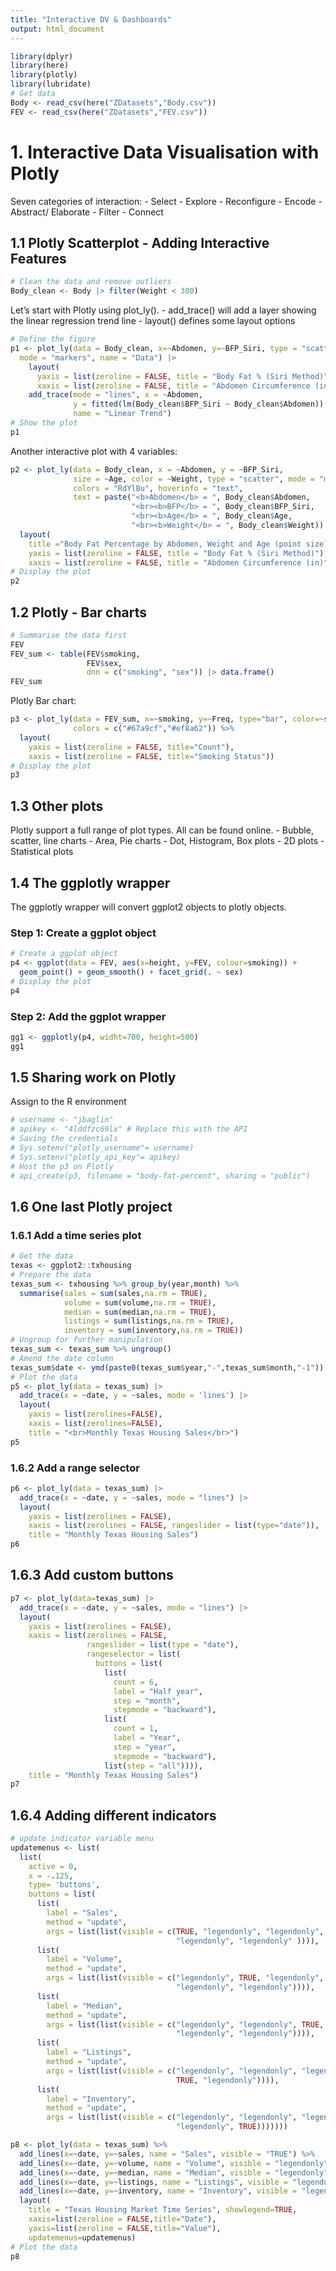 ```yaml
---
title: "Interactive DV & Dashboards"
output: html_document
---
```

```r
library(dplyr)
library(here)
library(plotly)
library(lubridate)
# Get data
Body <- read_csv(here("ZDatasets","Body.csv"))
FEV <- read_csv(here("ZDatasets","FEV.csv"))
```


# 1. Interactive Data Visualisation with Plotly

Seven categories of interaction:
- Select
- Explore
- Reconfigure
- Encode
- Abstract/ Elaborate
- Filter
- Connect

## 1.1 Plotly Scatterplot - Adding Interactive Features

```r
# Clean the data and remove outliers
Body_clean <- Body |> filter(Weight < 300)
```

Let's start with Plotly using plot_ly().
- add_trace() will add a layer showing the linear regression trend line
- layout() defines some layout options

```r
# Define the figure
p1 <- plot_ly(data = Body_clean, x=~Abdomen, y=~BFP_Siri, type = "scatter",
  mode = "markers", name = "Data") |> 
    layout(
      yaxis = list(zeroline = FALSE, title = "Body Fat % (Siri Method)"),
      xaxis = list(zeroline = FALSE, title = "Abdomen Circumference (in)")) |> 
    add_trace(mode = "lines", x = ~Abdomen,
              y = fitted(lm(Body_clean$BFP_Siri ~ Body_clean$Abdomen)),
              name = "Linear Trend")
# Show the plot
p1
```

Another interactive plot with 4 variables:

```r
p2 <- plot_ly(data = Body_clean, x = ~Abdomen, y = ~BFP_Siri,
              size = ~Age, color = ~Weight, type = "scatter", mode = "markers",
              colors = "RdYlBu", hoverinfo = "text",
              text = paste("<b>Abdomen</b> = ", Body_clean$Abdomen,
                           "<br><b>BFP</b> = ", Body_clean$BFP_Siri,
                           "<br><b>Age</b> = ", Body_clean$Age,
                           "<br><b>Weight</b> = ", Body_clean$Weight)) %>%
  layout(
    title ="Body Fat Percentage by Abdomen, Weight and Age (point size)",
    yaxis = list(zeroline = FALSE, title = "Body Fat % (Siri Method)"),
    xaxis = list(zeroline = FALSE, title = "Abdomen Circumference (in)"))
# Display the plot
p2
```

## 1.2 Plotly - Bar charts

```r
# Summarise the data first
FEV
FEV_sum <- table(FEV$smoking,
                 FEV$sex,
                 dnn = c("smoking", "sex")) |> data.frame()
FEV_sum
```

Plotly Bar chart:

```r
p3 <- plot_ly(data = FEV_sum, x=~smoking, y=~Freq, type="bar", color=~sex,
              colors = c("#67a9cf","#ef8a62")) %>%
  layout(
    yaxis = list(zeroline = FALSE, title="Count"),
    xaxis = list(zeroline = FALSE, title="Smoking Status"))
# Display the plot
p3
```

## 1.3 Other plots

Plotly support a full range of plot types. All can be found online.
- Bubble, scatter, line charts
- Area, Pie charts
- Dot, Histogram, Box plots
- 2D plots
- Statistical plots

## 1.4 The ggplotly wrapper

The ggplotly wrapper will convert ggplot2 objects to plotly objects.

### Step 1: Create a ggplot object

```r
# Create a ggplot object
p4 <- ggplot(data = FEV, aes(x=height, y=FEV, colour=smoking)) +
  geom_point() + geom_smooth() + facet_grid(. ~ sex)
# Display the plot
p4
```

### Step 2: Add the ggplot wrapper

```r
gg1 <- ggplotly(p4, widht=700, height=500)
gg1
```

## 1.5 Sharing work on Plotly

Assign to the R environment

```r
# username <- "jbaglin"
# apikey <- "4lddfzc69lx" # Replace this with the API
# Saving the credentials
# Sys.setenv("plotly_username"= username)
# Sys.setenv("plotly_api_key"= apikey)
# Host the p3 on Plotly
# api_create(p3, filename = "body-fat-percent", sharing = "public")
```

## 1.6 One last Plotly project
### 1.6.1 Add a time series plot

```r
# Get the data
texas <- ggplot2::txhousing
# Prepare the data
texas_sum <- txhousing %>% group_by(year,month) %>%
  summarise(sales = sum(sales,na.rm = TRUE),
            volume = sum(volume,na.rm = TRUE),
            median = sum(median,na.rm = TRUE),
            listings = sum(listings,na.rm = TRUE),
            inventory = sum(inventory,na.rm = TRUE))
# Ungroup for further manipulation
texas_sum <- texas_sum %>% ungroup()
# Amend the date column
texas_sum$date <- ymd(paste0(texas_sum$year,"-",texas_sum$month,"-1"))
# Plot the data
p5 <- plot_ly(data = texas_sum) |> 
  add_trace(x = ~date, y = ~sales, mode = 'lines') |> 
  layout(
    yaxis = list(zerolines=FALSE),
    xaxis = list(zerolines=FALSE),
    title = "<br>Monthly Texas Housing Sales</br>")
p5
```

### 1.6.2 Add a range selector

```r
p6 <- plot_ly(data = texas_sum) |> 
  add_trace(x = ~date, y = ~sales, mode = "lines") |> 
  layout(
    yaxis = list(zerolines = FALSE),
    xaxis = list(zerolines = FALSE, rangeslider = list(type="date")),
    title = "Monthly Texas Housing Sales")
p6
```

## 1.6.3 Add custom buttons

```r
p7 <- plot_ly(data=texas_sum) |> 
  add_trace(x = ~date, y = ~sales, mode = "lines") |> 
  layout(
    yaxis = list(zerolines = FALSE),
    xaxis = list(zerolines = FALSE,
                 rangeslider = list(type = "date"),
                 rangeselector = list(
                   buttons = list(
                     list(
                       count = 6,
                       label = "Half year",
                       step = "month",
                       stepmode = "backward"),
                     list(
                       count = 1,
                       label = "Year",
                       step = "year",
                       stepmode = "backward"),
                     list(step = "all")))),
    title = "Monthly Texas Housing Sales")
p7
```

## 1.6.4 Adding different indicators

```r
# update indicator variable menu
updatemenus <- list(
  list(
    active = 0,
    x = -.125,
    type= 'buttons',
    buttons = list(
      list(
        label = "Sales",
        method = "update",
        args = list(list(visible = c(TRUE, "legendonly", "legendonly",
                                     "legendonly", "legendonly" )))),
      list(
        label = "Volume",
        method = "update",
        args = list(list(visible = c("legendonly", TRUE, "legendonly",
                                     "legendonly", "legendonly")))),
      list(
        label = "Median",
        method = "update",
        args = list(list(visible = c("legendonly", "legendonly", TRUE,
                                     "legendonly", "legendonly")))),
      list(
        label = "Listings",
        method = "update",
        args = list(list(visible = c("legendonly", "legendonly", "legendonly",
                                     TRUE, "legendonly")))),
      list(
        label = "Inventory",
        method = "update",
        args = list(list(visible = c("legendonly", "legendonly", "legendonly",
                                     "legendonly", TRUE)))))))

p8 <- plot_ly(data = texas_sum) %>%
  add_lines(x=~date, y=~sales, name = "Sales", visible = "TRUE") %>%
  add_lines(x=~date, y=~volume, name = "Volume", visible = "legendonly") %>%
  add_lines(x=~date, y=~median, name = "Median", visible = "legendonly") %>%
  add_lines(x=~date, y=~listings, name = "Listings", visible = "legendonly") %>%
  add_lines(x=~date, y=~inventory, name = "Inventory", visible = "legendonly") %>%
  layout(
    title = "Texas Housing Market Time Series", showlegend=TRUE,
    xaxis=list(zeroline = FALSE,title="Date"),
    yaxis=list(zeroline = FALSE,title="Value"),
    updatemenus=updatemenus)
# Plot the data
p8
```

